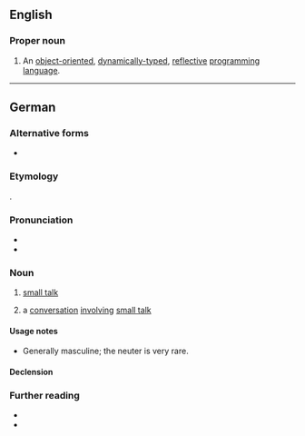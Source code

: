 {{also|smalltalk|small talk|small-talk|Small Talk}}
==English==
{{wikipedia}}

===Proper noun===
{{en-proper noun}}

# {{lb|en|computer languages}} An [[object-oriented]], [[dynamically-typed]], [[reflective]] [[programming language]].

----

==German==

===Alternative forms===
* {{alter|de|Small Talk}}

===Etymology===
{{bor+|de|en|small talk}}.

===Pronunciation===
* {{IPA|de|/ˈsmɔːlˌtɔːk/|/ˈsmɔlˌtoːk/}}
* {{audio|de|De-Smalltalk.ogg|Audio}}

===Noun===
{{de-noun|m:n[rare],s,s}}

# [[small talk]]
#: {{syn|de|Plauderei}}
# a [[conversation]] [[involve|involving]] [[small talk]]
#: {{syn|de|Plauderei}}

====Usage notes====
* Generally masculine; the neuter is very rare.

====Declension====
{{de-ndecl|m:n[rare],s,s}}

===Further reading===
* {{R:Duden|Small_Talk}}
* {{R:DWDS}}

{{C|de|Talking}}